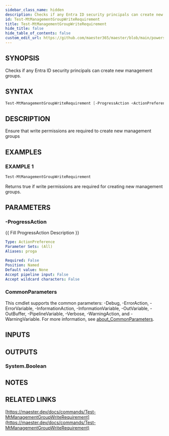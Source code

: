 ```yaml
---
sidebar_class_name: hidden
description: Checks if any Entra ID security principals can create new management groups.
id: Test-MtManagementGroupWriteRequirement
title: Test-MtManagementGroupWriteRequirement
hide_title: false
hide_table_of_contents: false
custom_edit_url: https://github.com/maester365/maester/blob/main/powershell/public/Test-MtManagementGroupWriteRequirement.ps1
---
```


## SYNOPSIS

Checks if any Entra ID security principals can create new management groups.

## SYNTAX

```powershell
Test-MtManagementGroupWriteRequirement [-ProgressAction <ActionPreference>] [<CommonParameters>]
```

## DESCRIPTION

Ensure that write permissions are required to create new management groups

## EXAMPLES

### EXAMPLE 1

```powershell
Test-MtManagementGroupWriteRequirement
```

Returns true if write permissions are required for creating new management groups.

## PARAMETERS

### -ProgressAction

\{\{ Fill ProgressAction Description \}\}

```yaml
Type: ActionPreference
Parameter Sets: (All)
Aliases: proga

Required: False
Position: Named
Default value: None
Accept pipeline input: False
Accept wildcard characters: False
```

### CommonParameters

This cmdlet supports the common parameters: -Debug, -ErrorAction, -ErrorVariable, -InformationAction, -InformationVariable, -OutVariable, -OutBuffer, -PipelineVariable, -Verbose, -WarningAction, and -WarningVariable. For more information, see [about_CommonParameters](http://go.microsoft.com/fwlink/?LinkID=113216).

## INPUTS

## OUTPUTS

### System.Boolean

## NOTES

## RELATED LINKS

[https://maester.dev/docs/commands/Test-MtManagementGroupWriteRequirement](https://maester.dev/docs/commands/Test-MtManagementGroupWriteRequirement)
